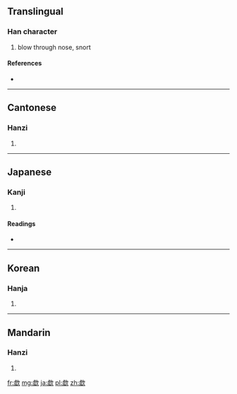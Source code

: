 ==Translingual==

===Han character===
{{Han char|rn=76|rad=欠|as=12|sn=16|four=2728<sub>2</sub>|canj=卜金弓人 (YCNO), 卜一弓人 (YMNO)}}

# blow through nose, snort

====References====
* {{Han ref|kx=0572.110|dkj=16198|dj=0960.110|hdz=32150.010|uh=6B54|ud=27476|bh=E9DF|bd=59871}}

----

==Cantonese==

===Hanzi===
{{yue-hanzi|jyut=|y=heui1}}

# {{defn|Cantonese|sort=欠12}}

----

==Japanese==

===Kanji===
{{ja-kanji|grade=|rs=欠12}}

# {{defn|Japanese|sort=欠12}}

====Readings====
* {{ja-readings|on=[[きょ]] (kyo)|kun=[[すすりなく]] (susurinaku)}}

----

==Korean==

===Hanja===
{{ko-hanja|hangeul=허|eumhun=|rv=heo|mr=hŏ|y=he}}

# {{defn|Korean|sort=欠12}}

----

==Mandarin==

===Hanzi===
{{cmn-hanzi|pin=[[xū]] ([[xu1]])|wg=hsü<sup>1</sup>}}

# {{defn|Mandarin|sort=欠12}}

[[fr:歔]]
[[mg:歔]]
[[ja:歔]]
[[pl:歔]]
[[zh:歔]]